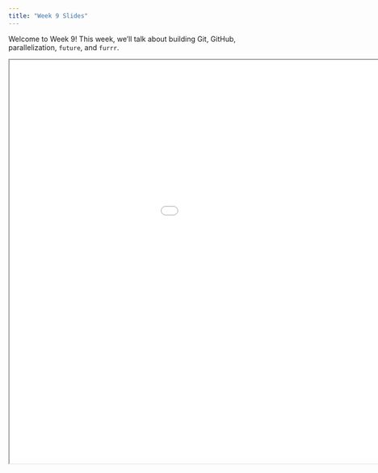 ```yaml
---
title: "Week 9 Slides"
---
```


Welcome to Week 9! This week, we'll talk about building Git, GitHub, parallelization, `future`, and `furrr`.

<div>

```{=html}
<iframe class="slide-deck" src="/slides/09-week9-slides-code.html" width="1200" height="800"></iframe>
```

</div>

